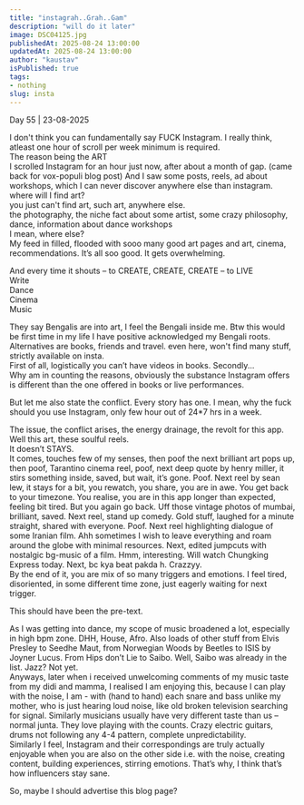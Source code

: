 ```yaml
---
title: "instagrah..Grah..Gam"
description: "will do it later"
image: DSC04125.jpg
publishedAt: 2025-08-24 13:00:00
updatedAt: 2025-08-24 13:00:00
author: "kaustav"
isPublished: true
tags:
- nothing
slug: insta
---
```


Day 55 | 23-08-2025

I don't think you can fundamentally say FUCK Instagram. I really think, atleast one hour of scroll per week minimum is required.  
The reason being the ART  
I scrolled Instagram for an hour just now, after about a month of gap. (came back for vox-populi blog post) And I saw some posts, reels, ad about workshops, which I can never discover anywhere else than instagram.  
where will I find art?  
you just can't find art, such art, anywhere else.  
the photography, the niche fact about some artist, some crazy philosophy, dance, information about dance workshops  
I mean, where else?  
My feed in filled, flooded with sooo many good art pages and art, cinema, recommendations. It’s all soo good. It gets overwhelming.

And every time it shouts – to CREATE, CREATE, CREATE – to LIVE  
Write  
Dance  
Cinema  
Music

They say Bengalis are into art, I feel the Bengali inside me. Btw this would be first time in my life I have positive acknowledged my Bengali roots.  
Alternatives are books, friends and travel. even here, won't find many stuff, strictly available on insta.  
First of all, logistically you can’t have videos in books. Secondly...  
Why am in counting the reasons, obviously the substance Instagram offers is different than the one offered in books or live performances. 

But let me also state the conflict. Every story has one. I mean, why the fuck should you use Instagram, only few hour out of 24*7 hrs in a week.

The issue, the conflict arises, the energy drainage, the revolt for this app.  
Well this art, these soulful reels.   
It doesn’t STAYS.   
It comes, touches few of my senses, then poof the next brilliant art pops up, then poof, Tarantino cinema reel, poof, next deep quote by henry miller, it stirs something inside, saved, but wait, it’s gone. Poof. Next reel by sean lew, it stays for a bit, you rewatch, you share, you are in awe. You get back to your timezone. You realise, you are in this app longer than expected, feeling bit tired. But you again go back. Uff those vintage photos of mumbai, brilliant, saved. 
Next reel, stand up comedy. Gold stuff, laughed for a minute straight, shared with everyone. Poof. Next reel highlighting dialogue of some Iranian film. Ahh sometimes I wish to leave everything and roam around the globe with minimal resources. Next, edited jumpcuts with nostalgic bg-music of a film. Hmm, interesting. Will watch Chungking Express today. Next, bc kya beat pakda h. Crazzyy.  
By the end of it, you are mix of so many triggers and emotions. I feel tired, disoriented, in some different time zone, just eagerly waiting for next trigger. 

This should have been the pre-text.

As I was getting into dance, my scope of music broadened a lot, especially in high bpm zone. DHH, House, Afro. Also loads of other stuff from Elvis Presley to Seedhe Maut, from Norwegian Woods by Beetles to ISIS by Joyner Lucus. From Hips don’t Lie to Saibo. Well, Saibo was already in the list. Jazz? Not yet.  
Anyways, later when i received unwelcoming comments of my music taste from my didi and mamma, I realised I am enjoying this, because I can play with the noise, I am - with (hand to hand) each snare and bass unlike my mother, who is just hearing loud noise, like old broken television searching for signal.
Similarly musicians usually have very different taste than us – normal junta. They love playing with the counts. Crazy electric guitars, drums not following any 4-4 pattern, complete unpredictability.  
Similarly I feel, Instagram and their correspondings are truly actually enjoyable when you are also on the other side i.e. with the noise, creating content, building experiences, stirring emotions.
That’s why, I think that’s how influencers stay sane.

So, maybe I should advertise this blog page?
